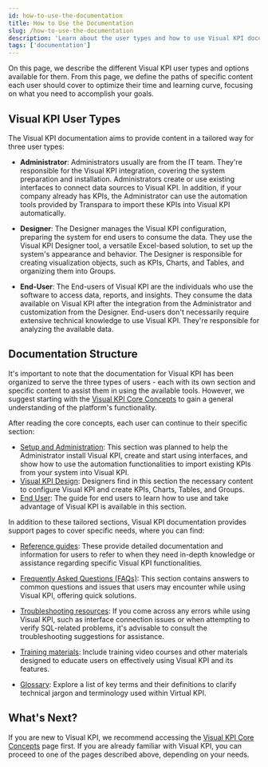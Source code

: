 ```yaml
---
id: how-to-use-the-documentation
title: How to Use the Documentation
slug: /how-to-use-the-documentation
description: 'Learn about the user types and how to use Visual KPI documentation.'
tags: ['documentation']
---
```


On this page, we describe the different Visual KPI user types and options available for them. From this page, we define the paths of specific content each user should cover to optimize their time and learning curve, focusing on what you need to accomplish your goals.

## Visual KPI User Types

The Visual KPI documentation aims to provide content in a tailored way for three user types:

- **Administrator**: Administrators usually are from the IT team. They're responsible for the Visual KPI integration, covering the system preparation and installation. Administrators create or use existing interfaces to connect data sources to Visual KPI. In addition, if your company already has KPIs, the Administrator can use the automation tools provided by Transpara to import these KPIs into Visual KPI automatically.

- **Designer**: The Designer manages the Visual KPI configuration, preparing the system for end users to consume the data. They use the Visual KPI Designer tool, a versatile Excel-based solution, to set up the system's appearance and behavior. The Designer is responsible for creating visualization objects, such as KPIs, Charts, and Tables, and organizing them into Groups.

- **End-User**: The End-users of Visual KPI are the individuals who use the software to access data, reports, and insights. They consume the data available on Visual KPI after the integration from the Administrator and customization from the Designer. End-users don't necessarily require extensive technical knowledge to use Visual KPI. They're responsible for analyzing the available data.

## Documentation Structure

It's important to note that the documentation for Visual KPI has been organized to serve the three types of users - each with its own section and specific content to assist them in using the available tools. However, we suggest starting with the [Visual KPI Core Concepts](/docs/core-concepts) to gain a general understanding of the platform's functionality.

After reading the core concepts, each user can continue to their specific section:

- [Setup and Administration](/docs/setup-and-administration): This section was planned to help the Administrator install Visual KPI, create and start using interfaces, and show how to use the automation functionalities to import existing KPIs from your system into Visual KPI.
- [Visual KPI Design](/docs/visual-kpi-design/overview): Designers find in this section the necessary content to configure Visual KPI and create KPIs, Charts, Tables, and Groups.
- [End User](/docs/end-user/overview): The guide for end users to learn how to use and take advantage of Visual KPI is available in this section.

In addition to these tailored sections, Visual KPI documentation provides support pages to cover specific needs, where you can find:

- [Reference guides](/docs/references): These provide detailed documentation and information for users to refer to when they need in-depth knowledge or assistance regarding specific Visual KPI functionalities.

- [Frequently Asked Questions (FAQs)](/docs/faqs): This section contains answers to common questions and issues that users may encounter while using Visual KPI, offering quick solutions.

- [Troubleshooting resources](/docs/troubleshooting): If you come across any errors while using Visual KPI, such as interface connection issues or when attempting to verify SQL-related problems, it's advisable to consult the troubleshooting suggestions for assistance.

- [Training materials](/docs/training): Include training video courses and other materials designed to educate users on effectively using Visual KPI and its features.

- [Glossary](/docs/glossary): Explore a list of key terms and their definitions to clarify technical jargon and terminology used within Virtual KPI.

## What's Next?

If you are new to Visual KPI, we recommend accessing the [Visual KPI Core Concepts](/docs/core-concepts) page first. If you are already familiar with Visual KPI, you can proceed to one of the pages described above, depending on your needs.
